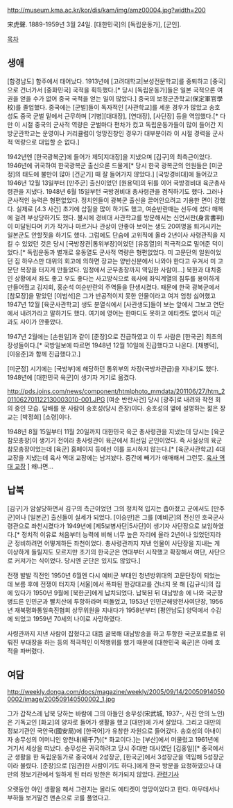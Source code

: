 http://museum.kma.ac.kr/kor/dis/kam/img/amz00004.jpg?width=200

宋虎聲. 1889-1959년 3월 24일. [대한민국]의 [독립운동가], [군인].

[[목차]]
== 생애 ==
[함경남도] 함주에서 태어났다. 1913년에 [고려대학교|보성전문학교]를 중퇴하고 [중국]으로 건너가서 [중화민국] 국적을 획득했다.[* 당시 [독립운동가]들은 일본 국적으론 여권을 얻을 수가 없어 중국 국적을 얻는 일이 많았다.] 중국의 보정군관학교(保定軍官學校)를 졸업했다. 중국에는 [군벌]들이 독자적인 [사관학교]를 세운 경우가 많았고 송호성도 중국 군벌 밑에서 근무하며 [기병][대대장], [연대장], [사단장] 등을 역임했다.[* 다만 이 시절 중국의 군사적 역량은 군벌마다 편차가 컸고 독립운동가들이 많이 들어간 지방군관학교는 운영이나 커리큘럼이 엉망진창인 경우가 대부분이라 이 시절 경력을 군사적 역량으로 대입할 순 없다.]

1942년엔 [한국광복군]에 들어가 제5[지대장]을 지냈으며 [김구]의 최측근이었다. 1946년에 귀국하여 한국광복군 출신으론 드물게[* 당시 한국 광복군의 인원들은 [미군정]의 태도에 불만이 많아 [건군기] 때 잘 들어가지 않았다.] [국방경비대]에 들어갔고 1946년 12월 13일부터 [만주군] 출신이었던 [원용덕]의 뒤를 이어 국방경비대 육군총사령관을 지냈다. 1948년 6월 15일부턴 국방경비대 총사령관을 겸직하기도 했다. 그러나 군사적인 능력은 형편없었다. 정치인들이 광복군 출신을 끌어안으려고 기용한 면이 강했다. 실제로 [4.3 사건] 초기에 삽질을 많이 하기도 했고, 여순반란때는 선두에 섰다 매복에 걸려 부상당하기도 했다. 불시에 경비대 사관학교를 방문해서는 신언서판(身言書判)이 미달된다며 키가 작거나 마르거나 관상이 안좋아 보이는 생도 20여명을 퇴거시키는 일본군도 안할짓을 하기도 했다. 그럼에도 단숨에 고위직에 올라 2년이사 사령관직을 지킬 수 있었던 것은 당시 [국방장관|통위부장]이었던 [유동열]의 적극적으로 밀어준 덕이었다.[* 독립운동과 별개로 유동열도 군사적 역량은 형편없었다. 미 고문단의 일원이었던 짐 하우스만 대위의 회고에 의하면 장교는 양반신분에서 나와야 한다고 우겨서 미 고문단 복장을 터지게 만들었다. 임정에서 군무총장까지 역임한 사람이...] 북한과 대치중인 상황에서 좌도 좋고 우도 좋다는 사고방식으로 육사에 좌익계열의 침투를 용이하게 만들어줬고 김지회, 홍순석 여순반란의 주역들을 탄생시켰다. 때문에 한국 광복군에서 [참모장]을 맡았던 [이범석]은 그가 반공적이지 못한 인물이라고 여겨 엄청 싫어했고 1947년 12월 [육군사관학교] 생도 분열식에서 [사관생도]들이 보는 앞에서 그보고 연단에서 내려가라고 말하기도 했다. 여기에 영어는 한마디도 못하고 에티켓도 없어서 미군과도 사이가 안좋았다. 

1947년 2월에는 [손원일]과 같이 [준장]으로 진급하였고 이 두 사람은 [한국군] 최초의 장성들이다.[* 국방일보에 따르면 1948년 12월 10일에 진급했다고 나온다. [채병덕], [이응준]과 함께 진급했다고.]

[미군정] 시기에는 [국방부]에 해당하던 통위부의 차장(국방차관급)을 지내기도 했다. 1948년에 [대한민국 육군]이 생기자 거기로 옮겼다.

http://pds.joins.com/news/component/htmlphoto_mmdata/201106/27/htm_2011062701122130003010-001.JPG
[여순 반란사건] 당시 [광주]로 내려와 작전 회의 중인 모습. 담배를 문 사람이 송호성(당시 준장)이다. 송호성의 옆에 설명하는 젊은 장교는 [박정희] [소령]이다.

1948년 8월 15일부터 11월 20일까지 대한민국 육군 총사령관을 지냈는데 당시는 [육군참모총장]이 생기기 전이라 총사령관이 육군에서 최선임 군인이었다. 즉 사실상의 육군참모총장이었는데 [육군] 홈페이지 등에선 이를 표시하지 않는다.[* [육군사관학교] 4대 교장을 지냈는데 육사 역대 교장에는 남겨놨다. 중간에 빼기가 애매해서 그런듯. [http://kma.ac.kr/page/intro/greeting/pastprincipals/ 육사 역대 교장] ] 왜냐면...

== 납북 ==
[김구]가 암살당하면서 김구의 측근이었던 그의 정치적 입지는 좁아졌고 군에서도 [만주군]이나 [일본군] 출신들이 실세가 되었다. [이승만]은 그를 [예비군]의 전신인 호국군사령관으로 좌천시켰다가 1949년에 [제5보병사단|5사단]이 생기자 사단장으로 보임하였다.[* 정치적 이유로 처음부터 능력에 비해 너무 높은 자리에 올라 2년이나 있었던지라 군 정비하려면 어떻게하든 좌천이었다. 총사령관까지 지낸 인물이 사단장을 지내는 게 이상하게 들릴지도 모르지만 초기의 한국군은 연대부터 시작했고 확장해서 여단, 사단으로 커져가는 식이었다. 당시엔 군단은 있지도 않았다.]

전쟁 발발 직전인 1950년 6월엔 다시 예비군 부대인 청년방위대의 고문단장이 되었는데 보름 후에 전쟁이 터지자 [서울]에서 폭파된 한강대교를 건너지 못 해 [김규식]의 집에 있다가 1950년 9월에 [북한군]에게 납치되었다. 납북된 뒤 대남방송 에 나와 국군장병드른 인민군과 빨치산에 투항하라며 떠돌었고, 1953년 인민군해방전사여단장, 1956년 재북평화통일촉진협회 상무위원을 지내다가 1958년부터 [평안남도] 양덕에서 수감에 되었고 1959년 70세의 나이로 사망하였다.

사령관까지 지낸 사람이 잡혔다고 대뜸 굴복해 대남방송을 하고 투항한 국군포로들로 위뤄진 부대장을 하는 등의 적극적인 이적행위를 했기 때문에 [대한민국 육군]은 아예 호적을 파버렸다.

== 여담 ==
http://weekly.donga.com/docs/magazine/weekly/2005/09/14/200509140500002/image/200509140500002_1.jpg

그가 갑작스레 납북 당하는 바람에 그의 아들인 송무성(宋武城, 1937-, 사진 안의 노인)은 기독교인 [화교]의 양자로 들어가 생활을 했고 [대만]에 가서 살았다. 그리고 대만의 정보기관인 국안국(國安局)에 [한국어]가 유창한 자원으로 들어갔다. 송호성의 아내이자 송무성의 어머니인 양천내(楊千乃)[* 화교이다.]는 [부산]에서 머물렀고 1961년에 거기서 세상을 떠났다. 송무성은 귀국하려고 당시 주대만 대사였던 [김홍일][* 중국에서 군 생활을 한 독립운동가로 중국에서 2성장군, [한국군]에서 3성장군을 역임해 5성장군이라 불렸다. [준장]으로 [임관]한 사람이기도 하다.]에게 한국 방문을 요청하였으나 대만의 정보기관에서 일하게 된 터라 방한은 허가되지 않았다. [http://weekly.donga.com/docs/magazine/weekly/2005/09/14/200509140500002/200509140500002_1.html 관련기사]

오랫동안 야인 생활을 해서 그런지는 몰라도 에티켓이 엉망이었다고 한다. 아무데서나 부하들 보거말건 맨손으로 코를 풀었다고.

